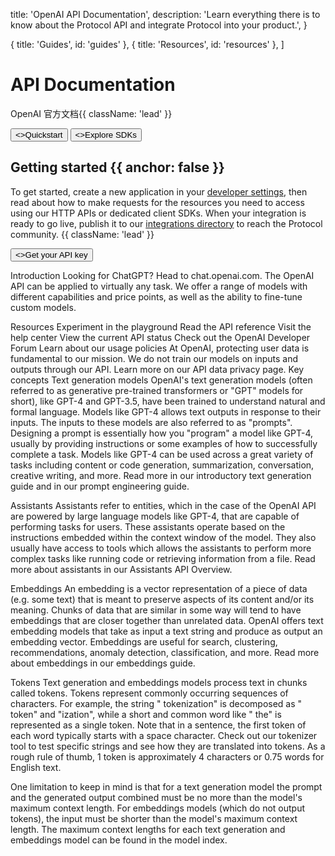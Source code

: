 
  title: 'OpenAI API Documentation',
  description:
    'Learn everything there is to know about the Protocol API and integrate Protocol into your product.',
}

  { title: 'Guides', id: 'guides' },
  { title: 'Resources', id: 'resources' },
]

<HeroPattern />

# API Documentation

 OpenAI 官方文档{{ className: 'lead' }}

<div className="not-prose mb-16 mt-6 flex gap-3">
  <Button href="/quickstart" arrow="right">
    <>Quickstart</>
  </Button>
  <Button href="/sdks" variant="outline">
    <>Explore SDKs</>
  </Button>
</div>

## Getting started {{ anchor: false }}

To get started, create a new application in your [developer settings](#), then read about how to make requests for the resources you need to access using our HTTP APIs or dedicated client SDKs. When your integration is ready to go live, publish it to our [integrations directory](#) to reach the Protocol community. {{ className: 'lead' }}

<div className="not-prose">
  <Button href="/sdks" variant="text" arrow="right">
    <>Get your API key</>
  </Button>
</div>


Introduction
Looking for ChatGPT? Head to chat.openai.com.
The OpenAI API can be applied to virtually any task. We offer a range of models with different capabilities and price points, as well as the ability to fine-tune custom models.

Resources
Experiment in the playground
Read the API reference
Visit the help center
View the current API status
Check out the OpenAI Developer Forum
Learn about our usage policies
At OpenAI, protecting user data is fundamental to our mission. We do not train our models on inputs and outputs through our API. Learn more on our API data privacy page.
Key concepts
Text generation models
OpenAI's text generation models (often referred to as generative pre-trained transformers or "GPT" models for short), like GPT-4 and GPT-3.5, have been trained to understand natural and formal language. Models like GPT-4 allows text outputs in response to their inputs. The inputs to these models are also referred to as "prompts". Designing a prompt is essentially how you "program" a model like GPT-4, usually by providing instructions or some examples of how to successfully complete a task. Models like GPT-4 can be used across a great variety of tasks including content or code generation, summarization, conversation, creative writing, and more. Read more in our introductory text generation guide and in our prompt engineering guide.

Assistants
Assistants refer to entities, which in the case of the OpenAI API are powered by large language models like GPT-4, that are capable of performing tasks for users. These assistants operate based on the instructions embedded within the context window of the model. They also usually have access to tools which allows the assistants to perform more complex tasks like running code or retrieving information from a file. Read more about assistants in our Assistants API Overview.

Embeddings
An embedding is a vector representation of a piece of data (e.g. some text) that is meant to preserve aspects of its content and/or its meaning. Chunks of data that are similar in some way will tend to have embeddings that are closer together than unrelated data. OpenAI offers text embedding models that take as input a text string and produce as output an embedding vector. Embeddings are useful for search, clustering, recommendations, anomaly detection, classification, and more. Read more about embeddings in our embeddings guide.

Tokens
Text generation and embeddings models process text in chunks called tokens. Tokens represent commonly occurring sequences of characters. For example, the string " tokenization" is decomposed as " token" and "ization", while a short and common word like " the" is represented as a single token. Note that in a sentence, the first token of each word typically starts with a space character. Check out our tokenizer tool to test specific strings and see how they are translated into tokens. As a rough rule of thumb, 1 token is approximately 4 characters or 0.75 words for English text.

One limitation to keep in mind is that for a text generation model the prompt and the generated output combined must be no more than the model's maximum context length. For embeddings models (which do not output tokens), the input must be shorter than the model's maximum context length. The maximum context lengths for each text generation and embeddings model can be found in the model index.


<Guides />

<Resources />
